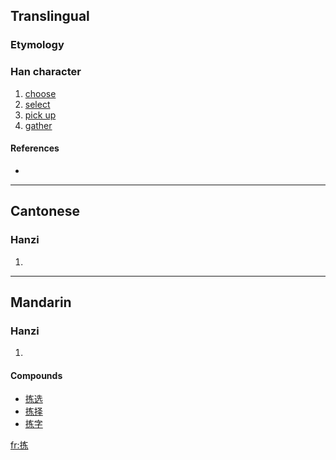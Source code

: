 {{also|揀}}
==Translingual==

===Etymology===
{{Han simp|揀|f=柬}}

===Han character===
{{Han char|rn=64|rad=手|as=05|sn=8|four=|canj=手大女金 (QKVC)}}

# [[choose]]
# [[select]]
# [[pick up]]
# [[gather]]

====References====
* {{Han ref|kx=0427.161|hdz=31851.010|uh=62E3|ud=25315}}

----

==Cantonese==

===Hanzi===
{{yue-hanzi|jyut=|y=gaan2|tra=揀}}

# {{defn|Cantonese}}

----

==Mandarin==

===Hanzi===
{{cmn-hanzi|tra=揀|pin=[[jiǎn]] ([[jian3]])|wg=chien<sup>3</sup>}}

# {{defn|Mandarin}}

====Compounds====
* [[拣选]]
* [[拣择]]
* [[拣字]]

[[fr:拣]]
